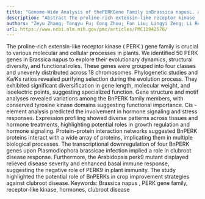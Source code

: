 ```yaml
---
title: "Genome-Wide Analysis of thePERKGene Family inBrassica napusL. and Their Potential Roles in Clubroot Disease"
description: "Abstract The proline-rich extensin-like receptor kinase ( PERK ) gene family is crucial to various molecular and cellular processes in plants. We identified 50 PERK genes in Brassica napus to explore ..."
authors: "Zeyu Zhang; Tongyu Fu; Cong Zhou; Fan Liu; Lingyi Zeng; Li Ren; Chaobo Tong; Lijiang Liu; Li Xu; Richard R-C Wang"
url: https://www.ncbi.nlm.nih.gov/pmc/articles/PMC11942576/
---
```


The proline-rich extensin-like receptor kinase ( PERK ) gene family is crucial to various molecular and cellular processes in plants. We identified 50 PERK genes in Brassica napus to explore their evolutionary dynamics, structural diversity, and functional roles. These genes were grouped into four classes and unevenly distributed across 18 chromosomes. Phylogenetic studies and Ka/Ks ratios revealed purifying selection during the evolution process. They exhibited significant diversification in gene length, molecular weight, and isoelectric points, suggesting specialized function. Gene structure and motif analyses revealed variations among the BnPERK family members, with conserved tyrosine kinase domains suggesting functional importance. Cis -element analysis predicted the involvement in hormone signaling and stress responses. Expression profiling showed diverse patterns across tissues and hormone treatments, highlighting potential roles in growth regulation and hormone signaling. Protein–protein interaction networks suggested BnPERK proteins interact with a wide array of proteins, implicating them in multiple biological processes. The transcriptional downregulation of four BnPERK genes upon Plasmodiophora brassicae infection implied a role in clubroot disease response. Furthermore, the Arabidopsis perk9 mutant displayed relieved disease severity and enhanced basal immune response, suggesting the negative role of PERK9 in plant immunity. The study highlighted the potential role of BnPERKs in crop improvement strategies against clubroot disease. Keywords: Brassica napus , PERK gene family, receptor-like kinase, hormones, clubroot disease
